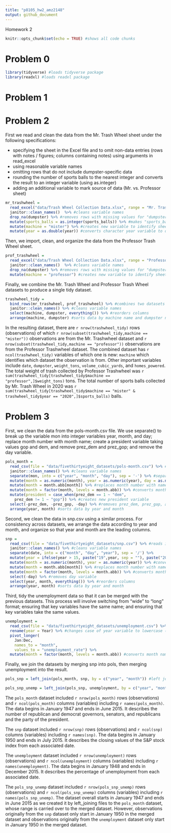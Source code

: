 ```yaml
---
title: "p8105_hw2_amz2148"
output: github_document
---
```


Homework 2

```r
knitr::opts_chunk$set(echo = TRUE) #shows all code chunks
```

# Problem 0

```r
library(tidyverse) #loads tidyverse package
library(readxl) #loads readxl package
```

# Problem 1


# Problem 2

First we read and clean the data from the Mr. Trash Wheel sheet under the following specifications:

* specifying the sheet in the Excel file and to omit non-data entries (rows with notes / figures; columns containing notes) using arguments in read_excel
* using reasonable variable names
* omitting rows that do not include dumpster-specific data
* rounding the number of sports balls to the nearest integer and converts the result to an integer variable (using as.integer)
* adding an additional variable to mark source of data (Mr. vs. Professor sheet)

```r
mr_trashwheel = 
  read_excel("data/Trash Wheel Collection Data.xlsx", range = "Mr. Trash Wheel!A2:N549") %>% #reads in only desired section and sheet from excel document
  janitor::clean_names()  %>% #cleans variable names
  drop_na(dumpster) %>% #removes rows with missing values for "dumpster" variable
  mutate(sports_balls = as.integer(sports_balls)) %>% #makes "sports_balls" variable an integer
  mutate(machine = "mister") %>% #creates new variable to identify sheet/source of data 
  mutate(year = as.double(year)) #converts character year variable to double
```

Then, we import, clean, and organize the data from the Professor Trash Wheel sheet.

```r
prof_trashwheel = 
  read_excel("data/Trash Wheel Collection Data.xlsx", range = "Professor Trash Wheel!A2:M96") %>% #reads in only desired section and sheet from excel document
  janitor::clean_names()  %>% #cleans variable names
  drop_na(dumpster) %>% #removes rows with missing values for "dumpster" variable
  mutate(machine = "professor") #creates new variable to identify sheet/source of data 
```

Finally, we combine the Mr. Trash Wheel and Professor Trash Wheel datasets to produce a single tidy dataset.

```r
trashwheel_tidy = 
  bind_rows(mr_trashwheel, prof_trashwheel) %>% #combines two datasets into one
  janitor::clean_names() %>% #cleans variable names
  select(machine, dumpster, everything()) %>% #reorders columns
  arrange(machine, dumpster) #sorts data by machine name and dumpster number
```

In the resulting dataset, there are ``r nrow(trashwheel_tidy)`` rows (observations) of which ``r nrow(subset(trashwheel_tidy,machine == "mister"))`` observations are from the Mr. Trashwheel dataset and ``r nrow(subset(trashwheel_tidy,machine == "professor"))`` observations are from the Professor Trashwheel dataset. The combined dataset has ``r ncol(trashwheel_tidy)`` variables of which one is new: ``machine`` which identifies which dataset the observation is from. Other important variables include ``date``, ``dumpster``, ``weight_tons``, ``volume_cubic_yards``, and ``homes_powered``. The total weight of trash collected by Professor Trashwheel was ``r sum(trashwheel_tidy[trashwheel_tidy$machine == "professor",]$weight_tons)`` tons. The total number of sports balls collected by Mr. Trash Wheel in 2020 was ``r sum(trashwheel_tidy[trashwheel_tidy$machine == "mister" & trashwheel_tidy$year == "2020",]$sports_balls)`` balls.


# Problem 3

First, we clean the data from the pols-month.csv file. We use separate() to break up the variable mon into integer variables year, month, and day; replace month number with month name; create a president variable taking values gop and dem, and remove prez_dem and prez_gop; and remove the day variable.

```r
pols_month = 
  read_csv(file = "data/fivethirtyeight_datasets/pols-month.csv") %>% #reads in csv file
  janitor::clean_names() %>% #cleans variable names
  separate(mon, into = c("year", "month", "day"), sep = '-') %>% #separates mon variable into year, month, day variables
  mutate(month = as.numeric(month), year = as.numeric(year), day = as.numeric(day)) %>% #converts new variables from character to numeric
  mutate(month = month.abb[month]) %>% #replaces month number with name
  mutate(month = factor(month, levels = month.abb)) %>% #converts month name to factor variable
  mutate(president = case_when(prez_dem == 1 ~ "dem", 
    prez_dem != 1 ~ "gop")) %>% #creates new president variable
  select(-prez_dem, -prez_gop, -day) %>% #removes prez_dem, prez_gap, and day variables
  arrange(year, month) #sorts data by year and month
```

Second, we clean the data in snp.csv using a similar process. For consistency across datasets, we arrange the data according to year and month, and organize so that year and month are the leading columns.

```r
snp = 
  read_csv(file = "data/fivethirtyeight_datasets/snp.csv") %>% #reads in csv file
  janitor::clean_names() %>% #cleans variable names
  separate(date, into = c("month", "day", "year"), sep = '/') %>% 
  mutate(year = ifelse(year > 15, paste("19",year, sep = ""), paste("20",year, sep = ""))) %>% 
  mutate(month = as.numeric(month), year = as.numeric(year)) %>% #converts month and year variables from character to numeric
  mutate(month = month.abb[month]) %>% #replaces month number with name
  mutate(month = factor(month, levels = month.abb)) %>% #converts month name to factor variable
  select(-day) %>% #removes day variable
  select(year, month, everything()) %>% #reorders columns
  arrange(year, month) #sorts data by year and month
```

Third, tidy the unemployment data so that it can be merged with the previous datasets. This process will involve switching from “wide” to “long” format; ensuring that key variables have the same name; and ensuring that key variables take the same values.

```r
unemployment = 
  read_csv(file = "data/fivethirtyeight_datasets/unemployment.csv") %>% #reads in csv file
  rename(year = Year) %>% #changes case of year variable to lowercase (keeping months uppercase for later ease of merging with other files)
  pivot_longer(
    Jan:Dec,
    names_to = "month", 
    values_to = "unemployment_rate") %>% 
  mutate(month = factor(month, levels = month.abb)) #converts month name to factor variable
```

Finally, we join the datasets by merging snp into pols, then merging unemployment into the result.

```r
pols_snp = left_join(pols_month, snp, by = c("year", "month")) #left join adds snp data into pols_month dataset

pols_snp_unemp = left_join(pols_snp, unemployment, by = c("year", "month")) #left join adds unemployment data into pols_snp dataset
```

The ``pols_month`` dataset included ``r nrow(pols_month)`` rows (observations) and ``r ncol(pols_month)`` columns (variables) including ``r names(pols_month)``. The data begins in January 1947 and ends in June 2015. It describes the number of republican and democrat governors, senators, and republicans and the party of the president.

The ``snp`` dataset included ``r nrow(snp)`` rows (observations) and ``r ncol(snp)`` columns (variables) including ``r names(snp)``. The data begins in January 1950 and ends in July 2015. It describes the closing values of the S&P stock index from each associated date.

The ``unemployment`` dataset included ``r nrow(unemployment)`` rows (observations) and ``r ncol(unemployment)`` columns (variables) including ``r names(unemployment)``. The data begins in January 1948 and ends in December 2015. It describes the percentage of unemployment from each associated date.

The ``pols_snp_unemp`` dataset included ``r nrow(pols_snp_unemp)`` rows (observations) and ``r ncol(pols_snp_unemp)`` columns (variables) including ``r names(pols_snp_unemp)``. The dataset overall starts in January 1947 and ends in June 2015 as we created it by left_joining files to the ``pols_month`` dataset, whose range is carried over to the merged dataset. However, observations originally from the ``snp`` dataset only start in January 1950 in the merged dataset and observations originally from the ``unemployment`` dataset only start in January 1950 in the merged dataset.

